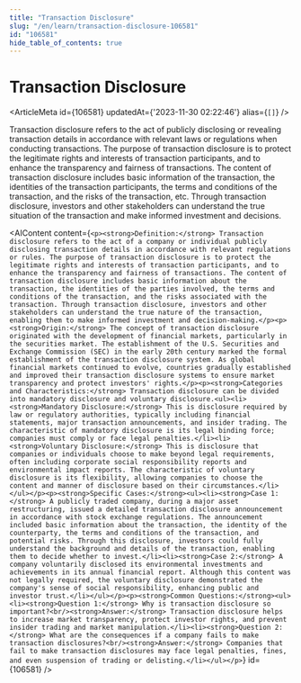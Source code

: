```yaml
---
title: "Transaction Disclosure"
slug: "/en/learn/transaction-disclosure-106581"
id: "106581"
hide_table_of_contents: true
---
```



# Transaction Disclosure

<ArticleMeta id={106581} updatedAt={'2023-11-30 02:22:46'} alias={`[]`} />
<div className='border-solid border-b border-t-0 my-4 border-[var(--ifm-color-gray-300)]' />

Transaction disclosure refers to the act of publicly disclosing or revealing transaction details in accordance with relevant laws or regulations when conducting transactions. The purpose of transaction disclosure is to protect the legitimate rights and interests of transaction participants, and to enhance the transparency and fairness of transactions. The content of transaction disclosure includes basic information of the transaction, the identities of the transaction participants, the terms and conditions of the transaction, and the risks of the transaction, etc. Through transaction disclosure, investors and other stakeholders can understand the true situation of the transaction and make informed investment and decisions.

<AIContent content={`<p><strong>Definition:</strong> Transaction disclosure refers to the act of a company or individual publicly disclosing transaction details in accordance with relevant regulations or rules. The purpose of transaction disclosure is to protect the legitimate rights and interests of transaction participants, and to enhance the transparency and fairness of transactions. The content of transaction disclosure includes basic information about the transaction, the identities of the parties involved, the terms and conditions of the transaction, and the risks associated with the transaction. Through transaction disclosure, investors and other stakeholders can understand the true nature of the transaction, enabling them to make informed investment and decision-making.</p><p><strong>Origin:</strong> The concept of transaction disclosure originated with the development of financial markets, particularly in the securities market. The establishment of the U.S. Securities and Exchange Commission (SEC) in the early 20th century marked the formal establishment of the transaction disclosure system. As global financial markets continued to evolve, countries gradually established and improved their transaction disclosure systems to ensure market transparency and protect investors' rights.</p><p><strong>Categories and Characteristics:</strong> Transaction disclosure can be divided into mandatory disclosure and voluntary disclosure.<ul><li><strong>Mandatory Disclosure:</strong> This is disclosure required by law or regulatory authorities, typically including financial statements, major transaction announcements, and insider trading. The characteristic of mandatory disclosure is its legal binding force; companies must comply or face legal penalties.</li><li><strong>Voluntary Disclosure:</strong> This is disclosure that companies or individuals choose to make beyond legal requirements, often including corporate social responsibility reports and environmental impact reports. The characteristic of voluntary disclosure is its flexibility, allowing companies to choose the content and manner of disclosure based on their circumstances.</li></ul></p><p><strong>Specific Cases:</strong><ul><li><strong>Case 1:</strong> A publicly traded company, during a major asset restructuring, issued a detailed transaction disclosure announcement in accordance with stock exchange regulations. The announcement included basic information about the transaction, the identity of the counterparty, the terms and conditions of the transaction, and potential risks. Through this disclosure, investors could fully understand the background and details of the transaction, enabling them to decide whether to invest.</li><li><strong>Case 2:</strong> A company voluntarily disclosed its environmental investments and achievements in its annual financial report. Although this content was not legally required, the voluntary disclosure demonstrated the company's sense of social responsibility, enhancing public and investor trust.</li></ul></p><p><strong>Common Questions:</strong><ul><li><strong>Question 1:</strong> Why is transaction disclosure so important?<br/><strong>Answer:</strong> Transaction disclosure helps to increase market transparency, protect investor rights, and prevent insider trading and market manipulation.</li><li><strong>Question 2:</strong> What are the consequences if a company fails to make transaction disclosures?<br/><strong>Answer:</strong> Companies that fail to make transaction disclosures may face legal penalties, fines, and even suspension of trading or delisting.</li></ul></p>`} id={106581} />
